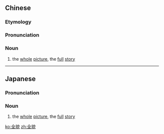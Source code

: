 ==Chinese==
{{zh-forms}}

===Etymology===
{{zh-compound|全|貌|whole, entire, complete|appearance}}

===Pronunciation===
{{zh-pron
|m=quánmào
|c=cyun4 maau6
|mn=qz:choân-bāu/tw,xm,zz:choân-māu
|cat=n
}}

===Noun===
{{zh-noun}}

# the [[whole]] [[picture]], the [[full]] [[story]]

----

==Japanese==
{{ja-kanjitab|ぜん|ぼう|yomi=o}}

===Pronunciation===
{{ja-pron|ぜんぼう|y=o}}

===Noun===
{{ja-noun|ぜんぼう}}

# the [[whole]] [[picture]], the [[full]] [[story]]

[[ko:全貌]]
[[zh:全貌]]